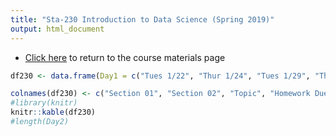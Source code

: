 ```yaml
---
title: "Sta-230 Introduction to Data Science (Spring 2019)"
output: html_document
---
```


- [Click here](sta230s19.html) to return to the course materials page


```r
df230 <- data.frame(Day1 = c("Tues 1/22", "Thur 1/24", "Tues 1/29", "Thur 1/31", "Tue 2/5", "Thur 2/7", "Tue 2/12", "Thur 2/14", "Tue 2/19", "Thur 2/21", "Tue 2/26", "Thur 2/28", "Tue 3/5", "Thur 3/7", "Tue 3/12", "Thur 3/14", "Spring Break", "Tue 4/2", "Thur 4/4", "Tue 4/9", "Thur 4/11", "Tue 4/16", "Thur 4/18", "Tue 4/23", "Thur 4/25", "Tue 4/30", "Thur 5/2", "Tue 5/7", "Thur 5/9"), Day2 = c("Wed 1/23", "On your own?", "Mon 1/28", "Wed 1/30", "Mon 2/4", "Wed 2/6", "Mon 2/11", "Wed 2/13", "Mon 2/19", "Wed 2/21", "Mon 2/25", "Wed 2/27", "Mon 3/4", "Wed 3/6", "Mon 3/11", "Wed 3/13", "-----", "Mon 4/1", "Wed 4/3", "Mon 4/8", "Wed 4/10", "Mon 4/15", "Wed 4/17", "Mon 4/22", "Wed 4/24", "Mon 4/29", "Wed 5/1", "Mon 5/6", "Wed 5/8"), Inclass = c(paste0("[Intro to Data Science](s230s19/Using_Data.html)"), paste0("[An Introduction to R](s230s19/Intro_to_R.html)"), "Tidy Data", rep(" ", 26)), HW_due1 = c(" ", " ", "Intro to R", rep(" ", 26)), HW_due2 = c(" ", " ", " ", "Intro to R", rep(" ", 25)))

colnames(df230) <- c("Section 01", "Section 02", "Topic", "Homework Due (Sec 01)", "Homework Due (Sec 02)")
#library(knitr)
knitr::kable(df230)
#length(Day2)
```